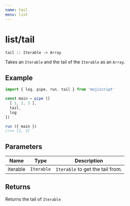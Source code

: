 ```yaml
---
name: tail
menu: list
---
```


# list/tail

`tail :: Iterable -> Array`

Takes an `Iterable` and the tail of the `Iterable` as an `Array`.

## Example

```javascript
import { log, pipe, run, tail } from 'mojiscript'

const main = pipe ([
  [ 1, 2, 3 ],
  tail,
  log
])

run ({ main })
//=> [2, 3]
```

## Parameters

| Name | Type | Description |
| ---- | ---- | ----------- |
| iterable | `Iterable`  | `Iterable` to get the tail from. |

## Returns

Returns the tail of `Iterable`

